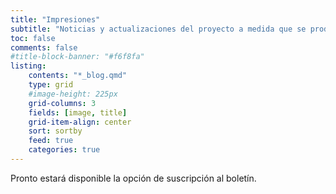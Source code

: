 ```yaml
---
title: "Impresiones"
subtitle: "Noticias y actualizaciones del proyecto a medida que se producen"
toc: false
comments: false
#title-block-banner: "#f6f8fa"
listing:
    contents: "*_blog.qmd"
    type: grid
    #image-height: 225px
    grid-columns: 3
    fields: [image, title]
    grid-item-align: center
    sort: sortby
    feed: true
    categories: true
---
```



Pronto estará disponible la opción de suscripción al boletín.



